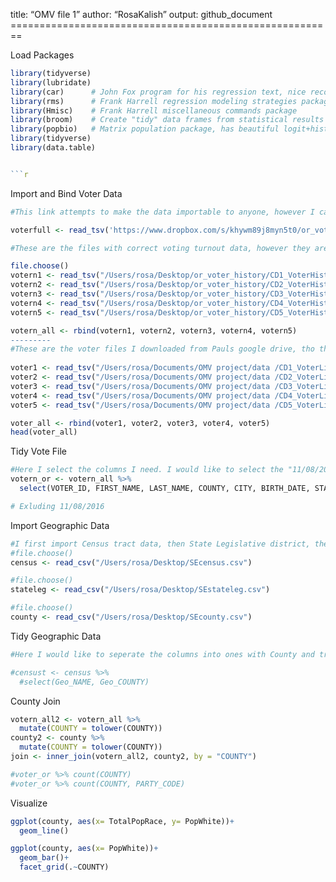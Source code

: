 title: "OMV file 1"
author: "RosaKalish"
output: github_document
========================================================

Load Packages
```r
library(tidyverse)
library(lubridate)
library(car)      # John Fox program for his regression text, nice recode command
library(rms)      # Frank Harrell regression modeling strategies package
library(Hmisc)    # Frank Harrell miscellaneous commands package
library(broom)    # Create "tidy" data frames from statistical results
library(popbio)   # Matrix population package, has beautiful logit+histogram plot command
library(tidyverse)
library(data.table)


```r
```
Import and Bind Voter Data 
```r
#This link attempts to make the data importable to anyone, however I can not get it to work 

voterfull <- read_tsv('https://www.dropbox.com/s/khywm89j8myn5t0/or_voter_history.zip?dl=0')

#These are the files with correct voting turnout data, however they are still missing registration type, I am not sure where to find that 

file.choose()
votern1 <- read_tsv("/Users/rosa/Desktop/or_voter_history/CD1_VoterHistory_Jan2017.txt")
votern2 <- read_tsv("/Users/rosa/Desktop/or_voter_history/CD2_VoterHistory_Jan2017.txt")
votern3 <- read_tsv("/Users/rosa/Desktop/or_voter_history/CD3_VoterHistory_Jan2017.txt")
votern4 <- read_tsv("/Users/rosa/Desktop/or_voter_history/CD4_VoterHistory_Jan2017.txt")
votern5 <- read_tsv("/Users/rosa/Desktop/or_voter_history/CD5_VoterHistory_Jan2017.txt")

votern_all <- rbind(votern1, votern2, votern3, votern4, votern5)
---------
#These are the voter files I downloaded from Pauls google drive, tho they do not seem to have all the information that I need. 
  
voter1 <- read_tsv("/Users/rosa/Documents/OMV project/data /CD1_VoterList_Jan2017.txt")
voter2 <- read_tsv("/Users/rosa/Documents/OMV project/data /CD2_VoterList_Jan2017.txt")
voter3 <- read_tsv("/Users/rosa/Documents/OMV project/data /CD3_VoterList_Jan2017.txt")
voter4 <- read_tsv("/Users/rosa/Documents/OMV project/data /CD4_VoterList_Jan2017.txt")
voter5 <- read_tsv("/Users/rosa/Documents/OMV project/data /CD5_VoterList_Jan2017.txt")

voter_all <- rbind(voter1, voter2, voter3, voter4, voter5)
head(voter_all) 

```
Tidy Vote File 
```r
#Here I select the columns I need. I would like to select the "11/08/2016" file but it will not let me, I think becuase the title is numeric. 
votern_or <- votern_all %>%
  select(VOTER_ID, FIRST_NAME, LAST_NAME, COUNTY, CITY, BIRTH_DATE, STATUS, PARTY_CODE, RES_ADDRESS_1, PRECINCT_NAME, PRECINCT, ZIP_CODE)

# Exluding 11/08/2016 
```
Import Geographic Data
```r
#I first import Census tract data, then State Legislative district, then County. 
#file.choose()
census <- read_csv("/Users/rosa/Desktop/SEcensus.csv")

#file.choose()
stateleg <- read_csv("/Users/rosa/Desktop/SEstateleg.csv")

#file.choose()
county <- read_csv("/Users/rosa/Desktop/SEcounty.csv")

```
Tidy Geographic Data 
```r
#Here I would like to seperate the columns into ones with County and tract in seperate columns, but I am not sure how to do that. 

#censust <- census %>%
  #select(Geo_NAME, Geo_COUNTY)

```

 County Join 
```r
votern_all2 <- votern_all %>%
  mutate(COUNTY = tolower(COUNTY))
county2 <- county %>%
  mutate(COUNTY = tolower(COUNTY))
join <- inner_join(votern_all2, county2, by = "COUNTY")

#voter_or %>% count(COUNTY)
#voter_or %>% count(COUNTY, PARTY_CODE)
```
Visualize 
```r
ggplot(county, aes(x= TotalPopRace, y= PopWhite))+
  geom_line()

ggplot(county, aes(x= PopWhite))+
  geom_bar()+ 
  facet_grid(.~COUNTY)
 

```

